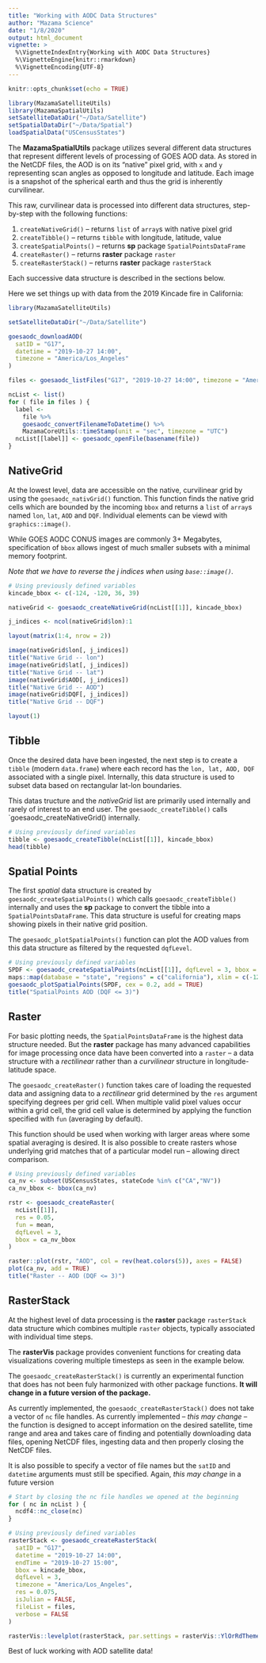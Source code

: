 ```yaml
---
title: "Working with AODC Data Structures"
author: "Mazama Science"
date: "1/8/2020"
output: html_document
vignette: >
  %\VignetteIndexEntry{Working with AODC Data Structures}
  %\VignetteEngine{knitr::rmarkdown}
  %\VignetteEncoding{UTF-8}
---
```


```r
knitr::opts_chunk$set(echo = TRUE)

library(MazamaSatelliteUtils)
library(MazamaSpatialUtils)
setSatelliteDataDir("~/Data/Satellite")
setSpatialDataDir("~/Data/Spatial")
loadSpatialData("USCensusStates")
```

The **MazamaSpatialUtils** package utilizes several different data structures that 
represent different levels of processing of GOES AOD data. As stored in the
NetCDF files, the AOD is on its "native" pixel grid, with `x` and `y` representing
scan angles as opposed to longitude and latitude. Each image is a snapshot of
the spherical earth and thus the grid is inherently curvilinear.

This raw, curvilinear data is processed into different data structures, step-by-step
with the following functions:

1. `createNativeGrid()` -- returns `list` of `array`s with native pixel grid
2. `createTibble()` -- returns `tibble` with longitude, latitude, value
3. `createSpatialPoints()` -- returns **sp** package `SpatialPointsDataFrame`
4. `createRaster()` -- returns **raster** package `raster`
5. `createRasterStack()` -- returns **raster** package `rasterStack`

Each successive data structure is described in the sections below.

Here we set things up with data from the 2019 Kincade fire in California:

```r
library(MazamaSatelliteUtils)

setSatelliteDataDir("~/Data/Satellite")

goesaodc_downloadAOD(
  satID = "G17",
  datetime = "2019-10-27 14:00",
  timezone = "America/Los_Angeles"
)

files <- goesaodc_listFiles("G17", "2019-10-27 14:00", timezone = "America/Los_Angeles")

ncList <- list()
for ( file in files ) {
  label <-
    file %>%
    goesaodc_convertFilenameToDatetime() %>%
    MazamaCoreUtils::timeStamp(unit = "sec", timezone = "UTC")
  ncList[[label]] <- goesaodc_openFile(basename(file))
}
```

## NativeGrid

At the lowest level, data are accessible on the native, curvilinear grid by 
using the `goesaodc_nativGrid()` function. This function finds the native grid
cells which are bounded by the incoming `bbox` and returns a `list` of `array`s
named `lon`, `lat`, `AOD` and `DQF`. Individual elements can be viewd with
`graphics::image()`.

While GOES AODC CONUS images are commonly 3+ Megabytes, specification of `bbox`
allows ingest of much smaller subsets with a minimal memory footprint.

_Note that we have to reverse the j indices when using `base::image()`._

```r
# Using previously defined variables
kincade_bbox <- c(-124, -120, 36, 39)

nativeGrid <- goesaodc_createNativeGrid(ncList[[1]], kincade_bbox)

j_indices <- ncol(nativeGrid$lon):1

layout(matrix(1:4, nrow = 2))

image(nativeGrid$lon[, j_indices])
title("Native Grid -- lon")
image(nativeGrid$lat[, j_indices])
title("Native Grid -- lat")
image(nativeGrid$AOD[, j_indices])
title("Native Grid -- AOD")
image(nativeGrid$DQF[, j_indices])
title("Native Grid -- DQF")

layout(1)
```
    
## Tibble
  
Once the desired data have been ingested, the next step is to create a `tibble`
(modern `data.frame`) where each record has the `lon, lat, AOD, DQF` associated
with a single pixel. Internally, this data structure is used to subset data
based on rectangular lat-lon boundaries.

This datas tructure and the _nativeGrid_ list are primarily used internally and
rarely of interest to an end user. The `goesaodc_createTibble()` calls
`goesaodc_createNativeGrid() internally.

```r
# Using previously defined variables
tibble <- goesaodc_createTibble(ncList[[1]], kincade_bbox)
head(tibble)
```
    
## Spatial Points
  
The first _spatial_ data structure is created by `goesaodc_createSpatialPoints()`
which calls `goesaodc_createTibble()` internally and uses the **sp** package to
convert the tibble into a `SpatialPointsDataFrame`. This data structure is 
useful for creating maps showing pixels in their native grid position.

The `goesaodc_plotSpatialPoints()` function can plot the AOD values from this 
data structure as filtered by the requested `dqfLevel`.
    
```r
# Using previously defined variables
SPDF <- goesaodc_createSpatialPoints(ncList[[1]], dqfLevel = 3, bbox = kincade_bbox)
maps::map(database = "state", "regions" = c("california"), xlim = c(-126, -113.5))
goesaodc_plotSpatialPoints(SPDF, cex = 0.2, add = TRUE)
title("SpatialPoints AOD (DQF <= 3)")
```

## Raster
  
For basic plotting needs, the `SpatialPointsDataFrame` is the highest data 
structure needed. But the **raster** package has many advanced capabilities for
image processing once data have been converted into a `raster` -- a data
structure with a _rectilinear_ rather than a _curvilinear_ structure in
longitude-latitude space.

The `goesaodc_createRaster()` function takes care of loading the requested 
data and assigning data to a _rectilinear_ grid determined by the `res`
argument specifying degrees per grid cell. When multiple valid pixel values
occur within a grid cell, the grid cell value is determined by applying the
function specified with `fun` (averaging by default).

This function should be used when working with larger areas where some spatial
averaging is desired. It is also possible to create rasters whose underlying
grid matches that of a particular model run -- allowing direct comparison.

```r
# Using previously defined variables
ca_nv <- subset(USCensusStates, stateCode %in% c("CA","NV"))
ca_nv_bbox <- bbox(ca_nv)

rstr <- goesaodc_createRaster(
  ncList[[1]],
  res = 0.05,
  fun = mean,
  dqfLevel = 3,
  bbox = ca_nv_bbox
)

raster::plot(rstr, "AOD", col = rev(heat.colors(5)), axes = FALSE)
plot(ca_nv, add = TRUE)
title("Raster -- AOD (DQF <= 3)")
```
    
## RasterStack
  
At the highest level of data processing is the **raster** package `rasterStack` 
data structure which combines multiple `raster` objects, typically associated
with individual time steps.

The **rasterVis** package provides convenient functions for creating data
visualizations covering multiple timesteps as seen in the example below.

The `goesaodc_createRasterStack()` is currently an experimental function that
does has not been fuly harmonized with other package functions. **It will 
change in a future version of the package.**

As currently implemented, the `goesaodc_createRasterStack()` does not take a
vector of `nc` file handles. As currently implemented -- _this may change_ --
the function is designed to accept information on the desired satellite,
time range and area and takes care of finding and potentially downloading 
data files, opening NetCDF files, ingesting data and then properly closing the
NetCDF files.

It is also possible to specify a vector of file names but the `satID` and
`datetime` arguments must still be specified. Again, _this may change_ in a
future version


```r
# Start by closing the nc file handles we opened at the beginning
for ( nc in ncList ) {
  ncdf4::nc_close(nc)
}

# Using previously defined variables
rasterStack <- goesaodc_createRasterStack(
  satID = "G17",
  datetime = "2019-10-27 14:00",
  endTime = "2019-10-27 15:00",
  bbox = kincade_bbox,
  dqfLevel = 3,
  timezone = "America/Los_Angeles",
  res = 0.075,
  isJulian = FALSE,
  fileList = files,
  verbose = FALSE
)

rasterVis::levelplot(rasterStack, par.settings = rasterVis::YlOrRdTheme())
```
    
Best of luck working with AOD satellite data!
